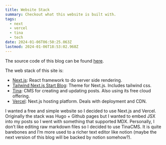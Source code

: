 ```yaml
---
title: Website Stack
summary: Checkout what this website is built with.
tags:
  - next
  - vercel
  - tina
  - tech
date: 2024-01-06T06:50:25.063Z
lastmod: 2024-01-06T18:53:02.968Z
---
```


The source code of this blog can be found [here](https://github.com/adriel-m/adriel.dev).

The web stack of this site is:

* [Next.js](https://nextjs.org/): React framework to do server side rendering.
* [Tailwind Next.js Start Blog](https://github.com/timlrx/tailwind-nextjs-starter-blog): Theme for Next.js. Includes tailwind css.
* [Tina](https://tina.io/): CMS for creating and updating posts. Also using its free cloud offering.
* [Vercel](https://vercel.com): Next.js hosting platform. Deals with deployment and CDN.

I wanted a free and simple website so I decided to use Next.js and Vercel. Originally the stack was Hugo + Github pages but I wanted to embed JSX into my posts so I went with something that supported MDX. Personally, I don’t like editing raw markdown files so I decided to use TinaCMS. It is quite barebones and I’m more used to a richer text editor like notion (maybe the next version of this blog will be backed by notion somehow?).
